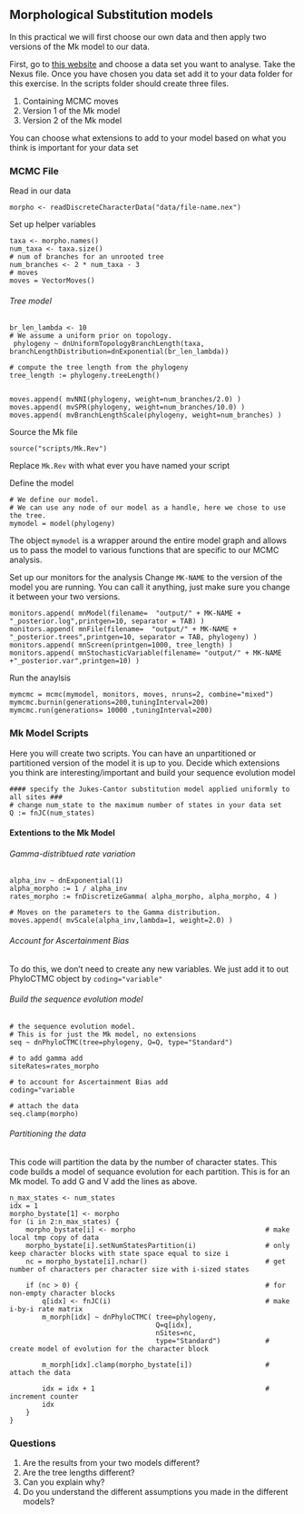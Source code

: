 ## Morphological Substitution models 
In this practical we will first choose our own data and then apply two versions of the Mk model to our data. 

First, go to [this website](http://www.graemetlloyd.com/matr.html) and choose a data set you want to analyse. Take the Nexus file.
Once you have chosen you data set add it to your data folder for this exercise. 
In the scripts folder should create three files. 

1. Containing MCMC moves 
2. Version 1 of the Mk model
3. Version 2 of the Mk model

You can choose what extensions to add to your model based on what you think is important for your data set


### MCMC File

Read in our data 

```
morpho <- readDiscreteCharacterData("data/file-name.nex")
```

Set up helper variables 

```
taxa <- morpho.names()
num_taxa <- taxa.size()
# num of branches for an unrooted tree
num_branches <- 2 * num_taxa - 3
# moves
moves = VectorMoves()

```
###### Tree model

```
br_len_lambda <- 10
# We assume a uniform prior on topology.
 phylogeny ~ dnUniformTopologyBranchLength(taxa, branchLengthDistribution=dnExponential(br_len_lambda)) 

# compute the tree length from the phylogeny
tree_length := phylogeny.treeLength()


moves.append( mvNNI(phylogeny, weight=num_branches/2.0) )
moves.append( mvSPR(phylogeny, weight=num_branches/10.0) )
moves.append( mvBranchLengthScale(phylogeny, weight=num_branches) )

```


Source the Mk file

```
source("scripts/Mk.Rev")
```
Replace ```Mk.Rev``` with what ever you have named your script


Define the model 

```
# We define our model.
# We can use any node of our model as a handle, here we chose to use the tree.
mymodel = model(phylogeny)
```
The object ```mymodel``` is a wrapper around the entire model graph and allows us to pass the model to various functions that are specific to our MCMC analysis.


Set up our monitors for the analysis 
Change ```MK-NAME``` to the version of the model you are running. You can call it anything, just make sure you change it between your two versions. 

```
monitors.append( mnModel(filename=  "output/" + MK-NAME + "_posterior.log",printgen=10, separator = TAB) )
monitors.append( mnFile(filename=  "output/" + MK-NAME + "_posterior.trees",printgen=10, separator = TAB, phylogeny) )
monitors.append( mnScreen(printgen=1000, tree_length) )
monitors.append( mnStochasticVariable(filename= "output/" + MK-NAME +"_posterior.var",printgen=10) )
```

Run the anaylsis

```
mymcmc = mcmc(mymodel, monitors, moves, nruns=2, combine="mixed")
mymcmc.burnin(generations=200,tuningInterval=200)
mymcmc.run(generations= 10000 ,tuningInterval=200)
```


### Mk Model Scripts

Here you will create two scripts. You can have an unpartitioned or partitioned version of the model it is up to you. Decide which extensions you think are interesting/important and build your sequence evolution model

```
#### specify the Jukes-Cantor substitution model applied uniformly to all sites ###
# change num_state to the maximum number of states in your data set
Q := fnJC(num_states) 
```

#### Extentions to the Mk Model 
###### Gamma-distribtued rate variation 

```
alpha_inv ~ dnExponential(1)
alpha_morpho := 1 / alpha_inv
rates_morpho := fnDiscretizeGamma( alpha_morpho, alpha_morpho, 4 ) 

# Moves on the parameters to the Gamma distribution.
moves.append( mvScale(alpha_inv,lambda=1, weight=2.0) )
```

###### Account for Ascertainment Bias

To do this, we don't need to create any new variables. We just add it to out PhyloCTMC object by ```coding="variable"```

###### Build the sequence evolution model

```
# the sequence evolution model. 
# This is for just the Mk model, no extensions
seq ~ dnPhyloCTMC(tree=phylogeny, Q=Q, type="Standard")

# to add gamma add
siteRates=rates_morpho

# to account for Ascertainment Bias add
coding="variable

# attach the data
seq.clamp(morpho)
```


###### Partitioning the data

This code will partition the data by the number of character states. This code builds a model of sequance evolution for each partition. 
This is for an Mk model. To add G and V add the lines as above.

```
n_max_states <- num_states
idx = 1
morpho_bystate[1] <- morpho
for (i in 2:n_max_states) {
    morpho_bystate[i] <- morpho                                # make local tmp copy of data
    morpho_bystate[i].setNumStatesPartition(i)                 # only keep character blocks with state space equal to size i
    nc = morpho_bystate[i].nchar()                             # get number of characters per character size with i-sized states

    if (nc > 0) {                                              # for non-empty character blocks
        q[idx] <- fnJC(i)                                      # make i-by-i rate matrix
        m_morph[idx] ~ dnPhyloCTMC( tree=phylogeny,
                                    Q=q[idx],
                                    nSites=nc,
                                    type="Standard")           # create model of evolution for the character block

        m_morph[idx].clamp(morpho_bystate[i])                  # attach the data

        idx = idx + 1                                          # increment counter
        idx
    }
}
```

### Questions

1. Are the results from your two models different?
2. Are the tree lengths different?
3. Can you explain why?
4. Do you understand the different assumptions you made in the different models?

